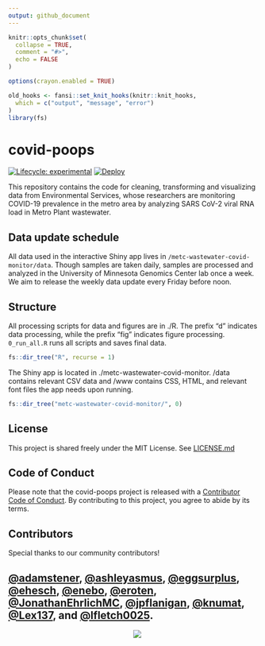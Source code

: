 ```yaml
---
output: github_document
---
```


<!-- README.md is generated from README.Rmd. Please edit that file -->

```r
knitr::opts_chunk$set(
  collapse = TRUE,
  comment = "#>",
  echo = FALSE
)

options(crayon.enabled = TRUE)

old_hooks <- fansi::set_knit_hooks(knitr::knit_hooks,
  which = c("output", "message", "error")
)
library(fs)
```

# covid-poops  

<!-- badges: start -->
[![Lifecycle: experimental](https://img.shields.io/badge/lifecycle-experimental-orange.svg)](https://www.tidyverse.org/lifecycle/#experimental)
[![Deploy](https://github.com/Metropolitan-Council/covid-poops/workflows/deploy/badge.svg)](https://github.com/Metropolitan-Council/covid-poops/actions)
<!-- badges: end -->

This repository contains the code for cleaning, transforming and visualizing data from Environmental Services, whose researchers are monitoring COVID-19 prevalence in the metro area by analyzing SARS CoV-2 viral RNA load in Metro Plant wastewater.

## Data update schedule  

All data used in the interactive Shiny app lives in `/metc-wastewater-covid-monitor/data`. Though samples are taken daily, samples are processed and analyzed in the University of Minnesota Genomics Center lab once a week. We aim to release the weekly data update every Friday before noon.  

## Structure  

All processing scripts for data and figures are in ./R. The prefix "d" indicates data processing, while the prefix "fig" indicates figure processing. `0_run_all.R` runs all scripts and saves final data. 

```r
fs::dir_tree("R", recurse = 1)
```

The Shiny app is located in ./metc-wastewater-covid-monitor. /data contains relevant CSV data and /www contains CSS, HTML, and relevant font files the app needs upon running. 

```r
fs::dir_tree("metc-wastewater-covid-monitor/", 0)
```

## License  

This project is shared freely under the MIT License. See [LICENSE.md](LICENSE.md)


## Code of Conduct
  
Please note that the covid-poops project is released with a [Contributor Code of Conduct](https://contributor-covenant.org/version/2/0/CODE_OF_CONDUCT.html). By contributing to this project, you agree to abide by its terms.

## Contributors  

Special thanks to our community contributors!  

[&#x0040;adamstener](https://github.com/adamstener), [&#x0040;ashleyasmus](https://github.com/ashleyasmus), [&#x0040;eggsurplus](https://github.com/eggsurplus), [&#x0040;ehesch](https://github.com/ehesch), [&#x0040;enebo](https://github.com/enebo), [&#x0040;eroten](https://github.com/eroten), [&#x0040;JonathanEhrlichMC](https://github.com/JonathanEhrlichMC), [&#x0040;jpflanigan](https://github.com/jpflanigan), [&#x0040;knumat](https://github.com/knumat), [&#x0040;Lex137](https://github.com/Lex137), and [&#x0040;lfletch0025](https://github.com/lfletch0025).  
-----
<a href="https://metrocouncil.org" target="_blank"><img src="metc-wastewater-covid-monitor/www/main-logo.png" style="margin-left: 50%;margin-right: 50%;"><div></div></a>
